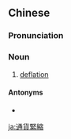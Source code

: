 ==Chinese==
{{zh-forms|s=通货紧缩|type=22}}
{{zh-wp}}

===Pronunciation===
{{zh-pron
|m=tōnghuò jǐnsuō
|c=tung1 fo3 gan2 suk1
|cat=n
}}

===Noun===
{{zh-noun}}

# {{lb|zh|economics}} [[deflation]]

====Antonyms====
* {{zh-l|通貨膨脹}}

[[ja:通貨緊縮]]